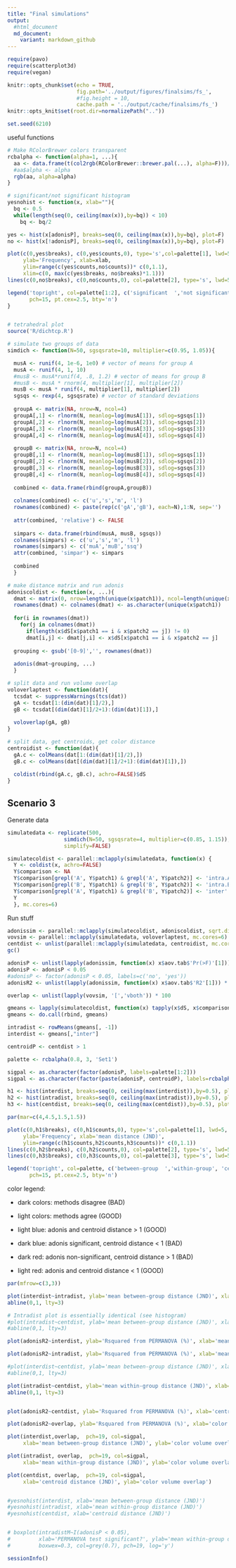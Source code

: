 ```yaml
---
title: "Final simulations"
output: 
  #html_document
  md_document:
    variant: markdown_github
---
```


```r
require(pavo)
require(scatterplot3d)
require(vegan)

knitr::opts_chunk$set(echo = TRUE, 
                      fig.path='../output/figures/finalsims/fs_', 
                      #fig.height = 10,
                      cache.path = '../output/cache/finalsims/fs_')
knitr::opts_knit$set(root.dir=normalizePath(".."))

set.seed(6210)
```

useful functions
```r

# Make RColorBrewer colors transparent
rcbalpha <- function(alpha=1, ...){
  aa <- data.frame(t(col2rgb(RColorBrewer::brewer.pal(...), alpha=F)))/255
  #aa$alpha <- alpha
  rgb(aa, alpha=alpha)
}

# significant/not significant histogram 
yesnohist <- function(x, xlab=""){
  bq <- 0.5  
  while(length(seq(0, ceiling(max(x)),by=bq)) < 10) 
    bq <- bq/2

yes <- hist(x[adonisP], breaks=seq(0, ceiling(max(x)),by=bq), plot=F)
no <- hist(x[!adonisP], breaks=seq(0, ceiling(max(x)),by=bq), plot=F)

plot(c(0,yes$breaks), c(0,yes$counts,0), type='s',col=palette[1], lwd=5,
     ylab='Frequency', xlab=xlab,
     ylim=range(c(yes$counts,no$counts))* c(0,1.1),
     xlim=c(0, max(c(yes$breaks, no$breaks)*1.1)))
lines(c(0,no$breaks), c(0,no$counts,0), col=palette[2], type='s', lwd=5)

legend('topright', col=palette[1:2], c('significant  ','not significant  '), 
       pch=15, pt.cex=2.5, bty='n')
}


# tetrahedral plot
source('R/dichtcp.R')

# simulate two groups of data
simdich <- function(N=50, sgsqsrate=10, multiplier=c(0.95, 1.05)){

  musA <- runif(4, 1e-6, 1e0) # vector of means for group A
  musA <- runif(4, 1, 10)
  #musB <- musA*runif(4, .8, 1.2) # vector of means for group B
  #musB <- musA * rnorm(4, multiplier[1], multiplier[2])
  musB <- musA * runif(4, multiplier[1], multiplier[2])
  sgsqs <- rexp(4, sgsqsrate) # vector of standard deviations
  
  groupA <- matrix(NA, nrow=N, ncol=4)
  groupA[,1] <- rlnorm(N, meanlog=log(musA[1]), sdlog=sgsqs[1])
  groupA[,2] <- rlnorm(N, meanlog=log(musA[2]), sdlog=sgsqs[2])
  groupA[,3] <- rlnorm(N, meanlog=log(musA[3]), sdlog=sgsqs[3])
  groupA[,4] <- rlnorm(N, meanlog=log(musA[4]), sdlog=sgsqs[4])
  
  groupB <- matrix(NA, nrow=N, ncol=4)
  groupB[,1] <- rlnorm(N, meanlog=log(musB[1]), sdlog=sgsqs[1])
  groupB[,2] <- rlnorm(N, meanlog=log(musB[2]), sdlog=sgsqs[2])
  groupB[,3] <- rlnorm(N, meanlog=log(musB[3]), sdlog=sgsqs[3])
  groupB[,4] <- rlnorm(N, meanlog=log(musB[4]), sdlog=sgsqs[4])
  
  combined <- data.frame(rbind(groupA,groupB))
  
  colnames(combined) <- c('u','s','m', 'l')
  rownames(combined) <- paste(rep(c('gA','gB'), each=N),1:N, sep='')
  
  attr(combined, 'relative') <- FALSE
  
  simpars <- data.frame(rbind(musA, musB, sgsqs))
  colnames(simpars) <- c('u','s','m', 'l')
  rownames(simpars) <- c('muA','muB','ssq')
  attr(combined, 'simpar') <- simpars
  
  combined
  }

# make distance matrix and run adonis
adoniscoldist <- function(x, ...){
  dmat <- matrix(0, nrow=length(unique(x$patch1)), ncol=length(unique(x$patch1)))
  rownames(dmat) <- colnames(dmat) <- as.character(unique(x$patch1))
  
  for(i in rownames(dmat))
    for(j in colnames(dmat))
      if(length(x$dS[x$patch1 == i & x$patch2 == j]) != 0)
      dmat[i,j] <- dmat[j,i] <- x$dS[x$patch1 == i & x$patch2 == j]
  
  grouping <- gsub('[0-9]','', rownames(dmat))
  
  adonis(dmat~grouping, ...)
  }

# split data and run volume overlap
voloverlaptest <- function(dat){
  tcsdat <- suppressWarnings(tcs(dat))
  gA <- tcsdat[1:(dim(dat)[1]/2),]
  gB <- tcsdat[(dim(dat)[1]/2+1):(dim(dat)[1]),]
  
  voloverlap(gA, gB)
}

# split data, get centroids, get color distance
centroidist <- function(dat){
  gA.c <- colMeans(dat[1:(dim(dat)[1]/2),])
  gB.c <- colMeans(dat[(dim(dat)[1]/2+1):(dim(dat)[1]),])
  
  coldist(rbind(gA.c, gB.c), achro=FALSE)$dS
}


```

## Scenario 3

Generate data
```r
simulatedata <- replicate(500, 
                  simdich(N=50, sgsqsrate=4, multiplier=c(0.85, 1.15)), 
                  simplify=FALSE)

simulatecoldist <- parallel::mclapply(simulatedata, function(x) {
  Y <- coldist(x, achro=FALSE)
  Y$comparison <- NA
  Y$comparison[grepl('A', Y$patch1) & grepl('A', Y$patch2)] <- 'intra.A'
  Y$comparison[grepl('B', Y$patch1) & grepl('B', Y$patch2)] <- 'intra.B'
  Y$comparison[grepl('A', Y$patch1) & grepl('B', Y$patch2)] <- 'inter'
  Y
  }, mc.cores=6)
```

Run stuff
```r
adonissim <- parallel::mclapply(simulatecoldist, adoniscoldist, sqrt.dist=TRUE, mc.cores=6)
vovsim <- parallel::mclapply(simulatedata, voloverlaptest, mc.cores=6)
centdist <- unlist(parallel::mclapply(simulatedata, centroidist, mc.cores=6))
gc()
```

```r
adonisP <- unlist(lapply(adonissim, function(x) x$aov.tab$'Pr(>F)'[1]))
adonisP <- adonisP < 0.05
#adonisP <- factor(adonisP < 0.05, labels=c('no', 'yes'))
adonisR2 <- unlist(lapply(adonissim, function(x) x$aov.tab$'R2'[1])) * 100

overlap <- unlist(lapply(vovsim, '[','vboth')) * 100

gmeans <- lapply(simulatecoldist, function(x) tapply(x$dS, x$comparison, mean))
gmeans <- do.call(rbind, gmeans)

intradist <- rowMeans(gmeans[, -1])
interdist <- gmeans[,"inter"]

centroidP <- centdist > 1

palette <- rcbalpha(0.8, 3, 'Set1')

sigpal <- as.character(factor(adonisP, labels=palette[1:2]))
sigpal <- as.character(factor(paste(adonisP, centroidP), labels=rcbalpha(0.8, 6, 'RdBu')[c(3,1,6,4)] ))

h1 <- hist(interdist, breaks=seq(0, ceiling(max(interdist)),by=0.5), plot=F)
h2 <- hist(intradist, breaks=seq(0, ceiling(max(intradist)),by=0.5), plot=F)
h3 <- hist(centdist, breaks=seq(0, ceiling(max(centdist)),by=0.5), plot=F)

par(mar=c(4,4.5,1.5,1.5))

plot(c(0,h1$breaks), c(0,h1$counts,0), type='s',col=palette[1], lwd=5,
     ylab='Frequency', xlab='mean distance (JND)',
     ylim=range(c(h1$counts,h2$counts,h3$counts))* c(0,1.1))
lines(c(0,h2$breaks), c(0,h2$counts,0), col=palette[2], type='s', lwd=5)
lines(c(0,h3$breaks), c(0,h3$counts,0), col=palette[3], type='s', lwd=5)

legend('topright', col=palette, c('between-group  ','within-group', 'centroid'), 
       pch=15, pt.cex=2.5, bty='n')
```
  
color legend:

* dark colors: methods disagree (BAD)
* light colors: methods agree (GOOD)
  
* light blue: adonis and centroid distance > 1 (GOOD)
* dark blue: adonis significant, centroid distance < 1 (BAD)
* dark red: adonis non-significant, centroid distance > 1 (BAD)
* light red: adonis and centroid distance < 1 (GOOD)
```r

par(mfrow=c(3,3))

plot(interdist~intradist, ylab='mean between-group distance (JND)', xlab='mean within-group distance (JND)', pch=19, col=sigpal, ylim=range(c(interdist,intradist))*1.1, xlim=range(c(interdist,intradist))*1.1)
abline(0,1, lty=3)

# Intradist plot is essentially identical (see histogram)
#plot(intradist~centdist, ylab='mean between-group distance (JND)', xlab='centroid distance (JND)', pch=19, col=rgb(0,0,0,0.4), ylim=c(0,5.5), xlim=c(0,5.5))
#abline(0,1, lty=3)

plot(adonisR2~interdist, ylab='Rsquared from PERMANOVA (%)', xlab='mean between-group distance (JND)', log='xy', pch=19, col=sigpal)

plot(adonisR2~intradist, ylab='Rsquared from PERMANOVA (%)', xlab='mean within-group  distance (JND)', log='xy', pch=19, col=sigpal)

#plot(interdist~centdist, ylab='mean between-group distance (JND)', xlab='centroid distance (JND)', pch=19, col=sigpal, ylim=range(c(interdist,centdist))*1.1, xlim=range(c(interdist,centdist))*1.1)
#abline(0,1, lty=3)

plot(intradist~centdist, ylab='mean within-group distance (JND)', xlab='centroid distance (JND)', pch=19, col=sigpal, ylim=range(c(intradist,centdist))*1.1, xlim=range(centdist)*1.1)
abline(0,1, lty=3)


plot(adonisR2~centdist, ylab='Rsquared from PERMANOVA (%)', xlab='centroid distance (JND)', log='xy', pch=19, col=sigpal)

plot(adonisR2~overlap, ylab='Rsquared from PERMANOVA (%)', xlab='color volume overlap',  pch=19, col=sigpal)

plot(interdist,overlap,  pch=19, col=sigpal, 
     xlab='mean between-group distance (JND)', ylab='color volume overlap')

plot(intradist, overlap,  pch=19, col=sigpal, 
     xlab='mean within-group distance (JND)', ylab='color volume overlap')

plot(centdist, overlap,  pch=19, col=sigpal, 
     xlab='centroid distance (JND)', ylab='color volume overlap')


#yesnohist(interdist, xlab='mean between-group distance (JND)')
#yesnohist(intradist, xlab='mean within-group distance (JND)')
#yesnohist(centdist, xlab='centroid distance (JND)')


# boxplot(intradistM~I(adonisP < 0.05), 
#         xlab='PERMANOVA test significant?', ylab='mean within-group distance (JND)', 
#         boxwex=0.3, col=grey(0.7), pch=19, log='y')
```

```r
sessionInfo()
```
